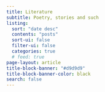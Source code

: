 ```yaml
---
title: Literature
subtitle: Poetry, stories and such
listing:
  sort: "date desc"
  contents: "posts"
  sort-ui: false
  filter-ui: false
  categories: true
  # feed: true
page-layout: article
title-block-banner: "#d9d9d9"
title-block-banner-color: black
search: false
---
```



